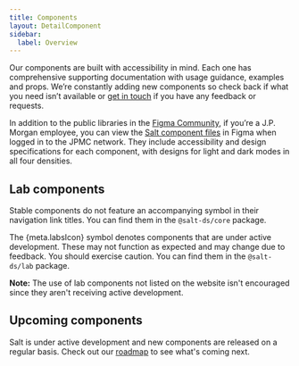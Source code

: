 ```yaml
---
title: Components
layout: DetailComponent
sidebar:
  label: Overview
---
```


Our components are built with accessibility in mind. Each one has comprehensive
supporting documentation with usage guidance, examples and props.
We’re constantly adding new components so check back if what you need isn’t
available or [get in touch](../support-and-contributions/index) if you have any feedback or requests.

In addition to the public libraries in the [Figma Community](https://www.figma.com/@jpmorgan_salt),
if you’re a J.P. Morgan employee, you can view the [Salt component files](https://www.figma.com/files/project/72279506)
in Figma when logged in to the JPMC network.
They include accessibility and design specifications for each component,
with designs for light and dark modes in all four densities.

## Lab components

Stable components do not feature an accompanying symbol in their navigation link titles. You can find them in the `@salt-ds/core` package.

The {meta.labsIcon} symbol denotes components that are under active development. These may not function as expected and may change due to feedback. You should exercise caution. You can find them in the `@salt-ds/lab` package.

**Note:** The use of lab components not listed on the website isn't encouraged since they aren't receiving active development.

## Upcoming components

Salt is under active development and new components are released on a regular basis.
Check out our [roadmap](/salt/about/roadmap) to see what's coming next.
